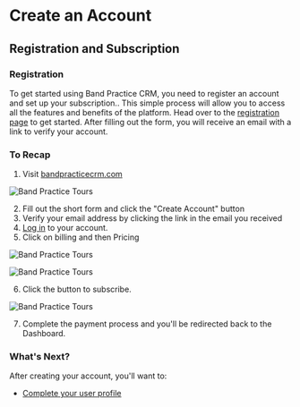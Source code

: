 
# Create an Account
## Registration and Subscription
### Registration
To get started using Band Practice CRM, you need to register an account and set up your subscription..
This simple process will allow you to access all the features and benefits of the platform.
Head over to the [registration page](https://bandpracticecrm.com/auth/signup) to get started.
After filling out the form, you will receive an email with a link to verify your account.


### To Recap
1. Visit [bandpracticecrm.com](https://bandpracticecrm.com/auth/signup)

 ![Band Practice Tours](/img/reg-form.jpg)

2. Fill out the short form and click the "Create Account" button
3. Verify your email address by clicking the link in the email you received
4. [Log in](https://app.bandpracticecrm.com/auth/signin) to your account.
5. Click on billing and then Pricing

![Band Practice Tours](/img/billing-btn.jpg)

![Band Practice Tours](/img/view-plans.jpg)

6. Click the button to subscribe.

 ![Band Practice Tours](/img/plans.jpg)

7. Complete the payment process and you'll be redirected back to the Dashboard.

### What's Next?

After creating your account, you'll want to:
- [Complete your user profile](/getting-started/user-profile) 